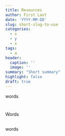 ```yaml
---
title: Resources
author: First Last
date: 'YYYY-MM-DD'
slug: short-slug-to-use
categories:
  - x
  - y
  - x
tags:
  - a
header:
  caption: ''
  image: ''
summary: "Short summary"
highlight: false
draft: true
---
```


words

#

Words

## 

words